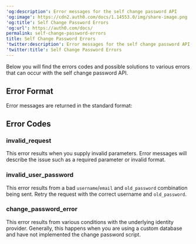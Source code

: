 ---
'og:description': Error messages for the self change password API
'og:image': https://cdn2.auth0.com/docs/1.14553.0/img/share-image.png
'og:title': Self Change Password Errors
'og:url': https://auth0.com/docs/
permalink: self-change-password-errors
title: Self Change Password Errors
'twitter:description': Error messages for the self change password API
'twitter:title': Self Change Password Errors
---
Below you will find the errors codes and possible solutions to various errors that can occur with the self change password API.

## Error Format

Error messages are returned in the standard format:

## Error Codes

### invalid_request

This error results when you supply invalid parameters. Error messages will describe the issue such as a required parameter or invalid format.

### invalid_user_password

This error results from a bad `username`/`email` and `old_password` combination being sent. Retry the request with the correct username and `old_password`.

### change_password_error

This error results from various conditions with the underlying <Tooltip tip="Identity Provider (IdP): Service that stores and manages digital identities." cta="View Glossary" href="/docs/glossary?term=identity+provider">identity provider</Tooltip>. Generally, this happens when you are using a custom database and have not implemented the change password script.